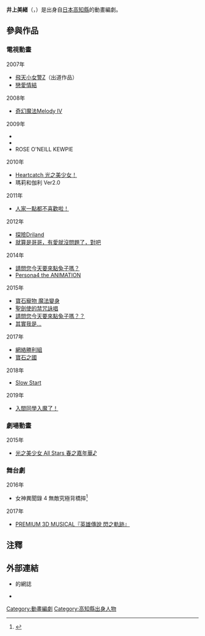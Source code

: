 {{blpsources|time=2016-7-13}}
{{NoteTA|
|G1=anime}}
{{Infobox ACG creator
|name=井上美緒
|job=動畫編劇
|foreign_name={{lang|ja|井上美緒［いのうえ　みお］}}
|romaji=Inoue Mio
|sex=女
|nationality={{JPN}}
|birth_day= {{Birth date and age|year=1986|month=1|day=28}}
|birth_place= 
|death_date=
|death_place=
|origin_place=[[日本|日本]][[高知縣|高知縣]]
|residence=
|languages=
|blood_type=A

|work=* [[寶石寵物_Kira☆Deco！|寶石寵物 Kira☆Deco！]]（劇本）
}}
'''井上美緒'''（{{lang-ja|井上美緒|いのうえ みお}}，{{bd|1986年|1月28日}}）是出身自[[日本|日本]][[高知縣|高知縣]]的動畫編劇。

==參與作品==
=== 電視動畫 ===
; 2007年
* [[飛天小女警Z|飛天小女警Z]]（出道作品）
* [[戀愛情結|戀愛情結]]

;2008年
* [[奇幻魔法Melody|奇幻魔法Melody IV]]

;2009年
* {{link-ja|Tomica打火英雄|トミカヒーロー レスキューファイアー}}
* {{link-ja|瑪麗與伽利|マリー&ガリー}}
* ROSE O'NEILL KEWPIE

;2010年
* [[Heartcatch_光之美少女！|Heartcatch 光之美少女！]]
* 瑪莉和伽利 Ver2.0

;2011年
* [[人家一點都不喜歡啦！|人家一點都不喜歡啦！]]

;2012年
* [[探險托里蘭托|探險Driland]]
* [[就算是哥哥，有愛就沒問題了，對吧|就算是哥哥，有愛就沒問題了，對吧]]

;2014年
* [[請問您今天要來點兔子嗎？|請問您今天要來點兔子嗎？]]
* [[女神異聞錄4|Persona4 the ANIMATION]]

;2015年
* [[寶石寵物_魔法變身|寶石寵物 魔法變身]]
* [[聖劍使的禁咒詠唱|聖劍使的禁咒詠唱]]
* [[請問您今天要來點兔子嗎？|請問您今天要來點兔子嗎？？]]
* [[其實我是…|其實我是…]]

;2017年
* [[網路勝利組|網絡勝利組]]
* [[寶石之國|寶石之國]]

;2018年
* [[Slow_Start|Slow Start]]

;2019年
* [[入間同學入魔了！|入間同學入魔了！]]

===劇場動畫===
;2015年
* [[光之美少女_All_Stars_春之嘉年華♪|光之美少女 All Stars 春之嘉年華♪]]
===舞台劇===
;2016年
* 女神異聞錄 4 無敵究極背橋摔<ref>{{cite web
|url=http://natalie.mu/stage/news/177031
|title=格闘ゲーム「ペルソナ4 ジ・アルティマックス～」舞台化が決定
|publisher=Stage Natalie
|date=2016-02-22
|accessdate=2016-07-13
|archive-date=2020-04-03
|archive-url=https://web.archive.org/web/20200403043644/https://natalie.mu/stage/news/177031
|dead-url=no
}}</ref>

;2017年
* [[英雄傳說_閃之軌跡|PREMIUM 3D MUSICAL『英雄傳說 閃之軌跡』]]

==注釋==
<references/>
==外部連結==
* {{ja}}{{Cite web |url=http://rainydaywriter.tumblr.com/ |title=井上美緒 |accessdate=2016-07-13 |archive-date=2020-04-03 |archive-url=https://web.archive.org/web/20200403043647/https://rainydaywriter.tumblr.com/ |dead-url=no }}的網誌
* {{Twitter|mioinoue|井上美緒}}
{{Japan-bio-stub}}
{{DEFAULTSORT:Inoue Mio}}
[[Category:動畫編劇|Category:動畫編劇]]
[[Category:高知縣出身人物|Category:高知縣出身人物]]